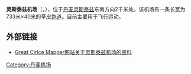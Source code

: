 {{Airport infobox
| airport_name     = 灵斯泰兹机场
| nativename       = Ringsted flyveplads
| photo            = 
| photosize        = 
| caption          = 
| type             = 民用
| run by           = 
| opened           = 
| closed           = 
| city             = [[灵斯泰兹|灵斯泰兹]]
| location         = [[灵斯泰兹|灵斯泰兹]]
| distance_to_city = 2千米
| elevation        = 35米
| website          = 
| IATA             = 
| ICAO             = EKRS
| FAA              = 
| LID              = 
| coordinates      = {{coord|55|25|33|N|11|48|25|E|type:airport}}
| runway1_heading  = 05/23
| runway1_feet     = 2405
| runway1_meter    = 733
| runway1_surface  = 草
| stat_year        = 
| stat_passenger   = 
| stat_cargo       = 
| stat_flight      = 
| stat1-header     = 
| stat1-data       = 
| footnotes        = 
}}
'''灵斯泰兹机场'''（{{lang-da|Ringsted flyveplads}}，{{airport codes||EKRS}}），位于[[丹麦|丹麦]][[灵斯泰兹|灵斯泰兹]]东南方向2千米处。该机场有一条长宽为733米×40米的草皮[[跑道|跑道]]。目前主要用于飞行运动。

== 外部链接 ==
* {{En icon}}[http://gc.kls2.com/airport/EKRS Great Cirlce Mapper网站关于灵斯泰兹机场的资料] {{Wayback|url=http://gc.kls2.com/airport/EKRS |date=20160304130228 }}

[[Category:丹麦机场|Category:丹麦机场]]